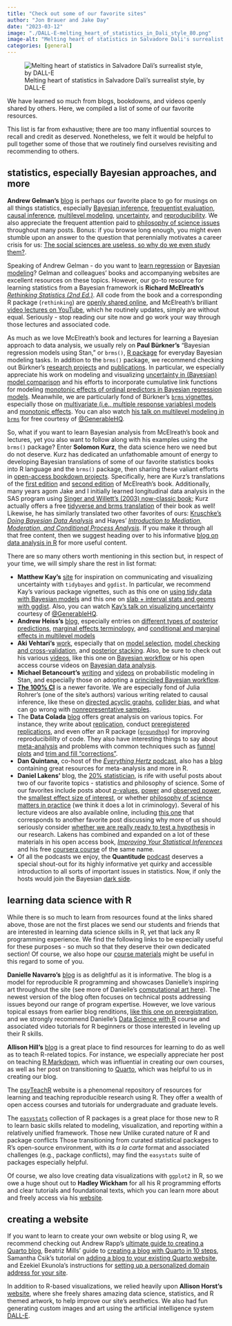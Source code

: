 ```yaml
---
title: "Check out some of our favorite sites"
author: "Jon Brauer and Jake Day"
date: "2023-03-12"
image: "./DALL-E-melting_heart_of_statistics_in_Dali_style_80.png"
image-alt: "Melting heart of statistics in Salvadore Dali's surrealist style, by DALL-E"
categories: [general]
---
```


![Melting heart of statistics in Salvadore Dali's surrealist style, by DALL-E](DALL-E-melting_heart_of_statistics_in_Dali_style_80.png)

We have learned so much from blogs, bookdowns, and videos openly shared by others. Here, we compiled a list of some of our favorite resources. 

<!--more-->

This list is far from exhaustive; there are too many influential sources to recall and credit as deserved. Nonetheless, we felt it would be helpful to pull together some of those that we routinely find ourselves revisiting and recommending to others. 

## statistics, especially Bayesian approaches, and more 

**Andrew Gelman's** [blog](https://statmodeling.stat.columbia.edu/) is perhaps our favorite place to go for musings on all things statistics, especially [Bayesian inference](https://statmodeling.stat.columbia.edu/2022/08/10/bayesian-inference-continues-to-completely-solve-the-multiple-comparisons-problem/), [frequentist evaluation](https://statmodeling.stat.columbia.edu/2022/12/02/not-frequentist-enough-2/), [causal inference](https://statmodeling.stat.columbia.edu/2021/03/11/regression-discontinuity-analysis-is-often-a-disaster-so-what-should-you-do-instead-do-we-just-give-up-on-the-whole-natural-experiment-idea-heres-my-recommendation/), [multilevel modeling](https://statmodeling.stat.columbia.edu/2023/03/09/the-butterfly-and-the-piranha-understanding-the-generalizability-and-reproducibility-crisis-from-statistical-and-political-perspectives-my-talk-at-the-university-of-minnesota-political-science/), [uncertainty](https://statmodeling.stat.columbia.edu/2022/04/05/confidence-intervals-compatability-intervals-uncertainty-intervals/), and [reproducibility](https://statmodeling.stat.columbia.edu/2018/12/04/bayes-statistics-reproducibility-many-serious-problems-statistics-practice-arise-bayesian-inference-not-bayesian-enough-frequentist-evaluation-not-frequentist/). We also appreciate the frequent attention paid to [philosophy of science issues](https://statmodeling.stat.columbia.edu/2019/09/11/exchange-with-deborah-mayo-on-abandoning-statistical-significance/) throughout many posts. Bonus: if you browse long enough, you might even stumble upon an answer to the question that perennially motivates a career crisis for us: [The social sciences are useless, so why do we even study them?](https://statmodeling.stat.columbia.edu/2021/03/12/the-social-sciences-are-useless-so-why-do-we-study-them-heres-a-good-reason/).

Speaking of Andrew Gelman - do you want to [learn regression](https://avehtari.github.io/ROS-Examples/) or [Bayesian modeling](http://www.stat.columbia.edu/~gelman/book/)? Gelman and colleagues' books and accompanying websites are excellent resources on these topics. However, our go-to resource for learning statistics from a Bayesian framework is **Richard McElreath's** [*Rethinking Statistics (2nd Ed.)*](https://www.routledge.com/Statistical-Rethinking-A-Bayesian-Course-with-Examples-in-R-and-STAN/McElreath/p/book/9780367139919). All code from the book and a corresponding R package (`rethinking`) are [openly shared online](https://xcelab.net/rm/statistical-rethinking/), and McElreath's brilliant [video lectures on YouTube](https://youtube.com/playlist?list=PLDcUM9US4XdNUolPcpdclIg4Ijt4dqxVc), which he routinely updates, simply are without equal. Seriously - stop reading our site now and go work your way through those lectures and associated code. 

As much as we love McElreath's book and lectures for learning a Bayesian approach to data analysis, we usually rely on **Paul B&uuml;rkner's** "Bayesian regression models using Stan," or `brms()`, [R package](https://paul-buerkner.github.io/brms/) for everyday Bayesian modeling tasks. In addition to the `brms()` package, we recommend checking out B&uuml;rkner's [research projects](https://paul-buerkner.github.io/projects/) and [publications](https://paul-buerkner.github.io/publications/). In particular, we especially appreciate his work on modeling and visualizing [uncertainty in (Bayesian) model comparison](https://paul-buerkner.github.io/projects/#mu-bmb) and his efforts to incorporate cumulative link functions for modeling [monotonic effects of ordinal predictors in Bayesian regression models](https://psyarxiv.com/9qkhj/). Meanwhile, we are particularly fond of B&uuml;rkner's [`brms` vignettes](https://paul-buerkner.github.io/brms/articles/index.html), especially those on [multivariate (i.e., multiple response variables) models](https://paul-buerkner.github.io/brms/articles/brms_multivariate.html) and [monotonic effects](https://paul-buerkner.github.io/brms/articles/brms_monotonic.html). You can also watch [his talk on multilevel modeling in `brms`](https://www.youtube.com/watch?v=1qeXD4NQ4To) for free courtesy of [@GenerableHQ](https://www.youtube.com/@generableHQ/about). 

So, what if you want to learn Bayesian analysis from McElreath's book and lectures, yet you also want to follow along with his examples using the `brms()` package? Enter **Solomon Kurz**, the data science hero we need but do not deserve. Kurz has dedicated an unfathomable amount of energy to developing Bayesian translations of some of our favorite statistics books into R language and the `brms()` package, then sharing these valiant efforts in [open-access bookdown projects](https://solomonkurz.netlify.app/book/). Specifically, here are Kurz's translations of the [first edition](https://bookdown.org/content/3890) and [second edition](https://bookdown.org/content/4857) of McElreath's book. Additionally, many years agom Jake and I initially learned longitudinal data analysis in the SAS program using [Singer and Willett's (2003) now-classic book](https://academic.oup.com/book/41753); Kurz actually offers a free [tidyverse and brms translation](https://bookdown.org/content/4253/) of their book as well! Likewise, he has similarly translated two other favorites of ours: [Kruschke's *Doing Bayesian Data Analysis*](https://bookdown.org/content/3686/) and Hayes' [*Introduction to Mediation, Moderation, and Conditional Process Analysis*](https://bookdown.org/content/b472c7b3-ede5-40f0-9677-75c3704c7e5c/). If you make it through all that free content, then we suggest heading over to his informative [blog on data analysis in R](https://solomonkurz.netlify.app/blog/) for more useful content.

There are so many others worth mentioning in this section but, in respect of your time, we will simply share the rest in list format: 

  - **Matthew Kay's** [site](https://www.mjskay.com/) for inspiration on communicating and visualizing uncertainty with `tidybayes` and `ggdist`. In particular, we recommend Kay's various package vignettes, such as this one on [using tidy data with Bayesian models](https://cran.r-project.org/web/packages/tidybayes/vignettes/tidybayes.html) and this one on [slab + interval stats and geoms with ggdist](https://mjskay.github.io/ggdist/articles/slabinterval.html). Also, you can watch [Kay's talk on visualizing uncertainty](https://www.youtube.com/watch?v=PqCaljvE89k) courtesy of [@GenerableHQ](https://www.youtube.com/@generableHQ/about).  
  - **Andrew Heiss's** [blog](https://www.andrewheiss.com/blog/), especially entries on [different types of posterior predictions](https://www.andrewheiss.com/blog/2022/09/26/guide-visualizing-types-posteriors/), [marginal effects terminology](https://www.andrewheiss.com/blog/2022/05/20/marginalia/), and [conditional and marginal effects in multilevel models](https://www.andrewheiss.com/blog/2022/11/29/conditional-marginal-marginaleffects/)
  - **Aki Vehtari's** [work](https://users.aalto.fi/~ave/), especially that on [model selection](https://avehtari.github.io/modelselection/), [model checking and cross-validation](https://arxiv.org/abs/1507.04544), and [posterior stacking](https://arxiv.org/abs/2006.12335).  Also, be sure to check out his various [videos](https://www.youtube.com/channel/UCcFy4yl5IyWeqJ5z2g1U8yg), like this one on [Bayesian workflow](https://www.youtube.com/watch?v=lKRRyrPxxeU) or his open access course videos on [Bayesian data analysis](https://www.youtube.com/playlist?list=PLBqnAso5Dy7O0IVoVn2b-WtetXQk5CDk6). 
  - **Michael Betancourt's** [writing](https://betanalpha.github.io/writing/) and [videos](https://betanalpha.github.io/speaking/) on probabilistic modeling in Stan, and especially those on adopting a [principled Bayesian workflow](https://betanalpha.github.io/assets/case_studies/principled_bayesian_workflow.html). 
- [**The 100% CI**](https://www.the100.ci/) is a newer favorite. We are especially fond of Julia Rohrer's (one of the site's authors) various writing related to causal inference, like these on [directed acyclic graphs](ADD), [collider bias](ADD), and what can go wrong with [nonrepresentative samples](https://www.the100.ci/2023/03/07/non-representative-samples-what-could-possibly-go-wrong/).
- The **Data Colada** [blog](https://datacolada.org/) offers great analysis on various topics. For instance, they write about [replication](https://datacolada.org/76), conduct [preregistered replications](https://datacolada.org/81), and even offer an R package ([`groundhog`](https://datacolada.org/100)) for improving reproducibililty of code. They also have interesting things to say about [meta-analysis](https://datacolada.org/104) and problems with common techniques such as [funnel plots](https://datacolada.org/58) and [trim and fill "corrections"](https://datacolada.org/30). 
- **Dan Quintana,** co-host of the [*Everything Hertz* podcast](https://everythinghertz.com/), also has a [blog](https://www.dsquintana.blog/) containing great resources for meta-analysis and more in R.      
- **Daniel Lakens'** blog, the [20% statistician](https://daniellakens.blogspot.com/), is rife with useful posts about two of our favorite topics - statistics and philosophy of science. Some of our favorites include posts about [*p*-values](https://daniellakens.blogspot.com/2021/11/why-p-values-should-be-interpreted-as-p.html), [power](https://daniellakens.blogspot.com/2020/03/effect-sizes-and-power-for-interactions.html) and [observed power](https://daniellakens.blogspot.com/2014/12/observed-power-and-what-to-do-if-your.html), the [smallest effect size of interest](https://daniellakens.blogspot.com/2017/05/how-power-analysis-implicitly-reveals.html), or whether [philosophy of science matters in practice](https://daniellakens.blogspot.com/2019/01/does-your-philosophy-of-science-matter.html) (we think it does a lot in criminology). Several of his lecture videos are also available online, including [this one](https://youtu.be/gVqFAQC8O14) that corresponds to another favorite post discussing why more of us should seriously consider [whether we are really ready to test a hypothesis](https://daniellakens.blogspot.com/2019/11/do-you-really-want-to-test-hypothesis.html) in our research. Lakens has combined and expanded on a lot of these materials in his open access book, [*Improving Your Statistical Inferences*](https://lakens.github.io/statistical_inferences/index.html) and his free [coursera course](https://www.coursera.org/learn/statistical-inferences) of the same name.  
- Of all the podcasts we enjoy, the **Quantitude** [podcast](https://quantitudepod.org/?s=bayes) deserves a special shout-out for its highly informative yet quirky and accessible introduction to all sorts of important issues in statistics. Now, if only the hosts would join the Bayesian [dark side](https://quantitudepod.org/s2e04-bayesian-wake-up-call/). 


## learning data science with R

While there is so much to learn from resources found at the links shared above, those are not the first places we send our students and friends that are interested in learning data science skills in R, yet that lack any R programming experience. We find the following links to be especially useful for these purposes - so much so that they deserve their own dedicated section! Of course, we also hope our [course materials](/course-materials) might be useful in this regard to some of you.

**Danielle Navarro's** [blog](https://blog.djnavarro.net/) is as delightful as it is informative. The blog is a model for reproducible R programming and showcases Danielle's inspiring art throughout the site (see more of Danielle's [computational art here](https://art.djnavarro.net/)). The newest version of the blog often focuses on technical posts addressing issues beyond our range of program expertise. However, we love various topical essays from earlier blog renditions, [like this one on preregistration](https://psyarxiv.com/wxn58/), and we strongly recommend Danielle's [Data Science with R](https://robust-tools.djnavarro.net/) course and associated video tutorials for R beginners or those interested in leveling up their R skills.   

**Allison Hill's** [blog](https://www.apreshill.com/blog/) is a great place to find resources for learning to do as well as to teach R-related topics. For instance, we especially appreciate her post on teaching [R Markdown](https://www.apreshill.com/blog/2020-05-how-i-teach-r-markdown/), which was influential in creating our own courses, as well as her post on transitioning to [Quarto](https://www.apreshill.com/blog/2022-04-we-dont-talk-about-quarto/), which was helpful to us in creating our blog.

The [psyTeachR](https://psyteachr.github.io/) website is a phenomenal repository of resources for learning and teaching reproducible research using R. They offer a wealth of open access courses and tutorials for undergraduate and graduate levels.  

The [`easystats`](https://easystats.github.io/easystats/) collection of R packages is a great place for those new to R to learn basic skills related to modeling, visualization, and reporting within a relatively unified framework. Those new Unlike curated nature of R and  package conflicts Those transitioning from curated statistical packages to R's open-source environment, with its *a la carte* format and associated challenges (e.g., package conflicts), may find the `easystats` suite of packages especially helpful. 

Of course, we also love creating data visualizations with `ggplot2` in R, so we owe a huge shout out to **Hadley Wickham** for all his R programming efforts and clear tutorials and foundational texts, which you can learn more about and freely access via his [website](https://hadley.nz/).

## creating a website

If you want to learn to create your own website or blog using R, we recommend checking out Andrew Rapp's [ultimate guide to creating a Quarto blog](https://albert-rapp.de/posts/13_quarto_blog_writing_guide/13_quarto_blog_writing_guide.html), Beatriz Mills' guide to [creating a blog with Quarto in 10 steps](https://beamilz.com/posts/2022-06-05-creating-a-blog-with-quarto/en/), Samantha Csik's tutorial on [adding a blog to your existing Quarto website](https://samanthacsik.github.io/posts/2022-10-24-quarto-blogs/), and Ezekiel Ekunola's instructions for [setting up a personalized domain address for your site](https://www.codementor.io/@ekunolaeasybuoy/setting-up-domain-with-namecheap-netlify-12yiksvig6).

In addition to R-based visualizations, we relied heavily upon **Allison Horst's** [website](https://allisonhorst.com/allison-horst), where she freely shares amazing data science, statistics, and R themed artwork, to help improve our site's aesthetics. We also had fun generating custom images and art using the artificial intelligence system [DALL-E](https://openai.com/product/dall-e-2). 
